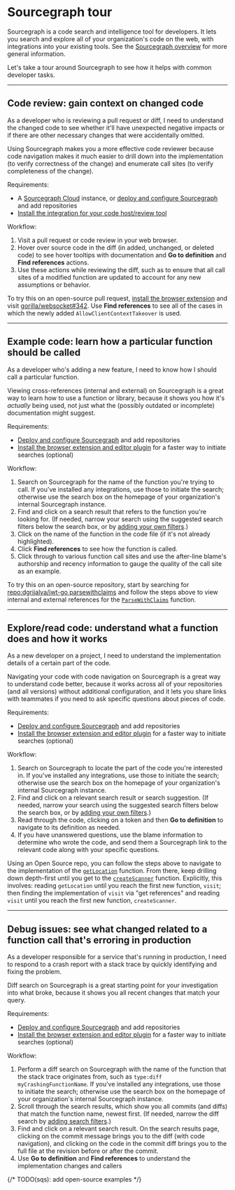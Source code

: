# Sourcegraph tour

Sourcegraph is a code search and intelligence tool for developers. It lets you search and explore all of your organization's code on the web, with integrations into your existing tools. See the [Sourcegraph overview](index.md) for more general information.

Let's take a tour around Sourcegraph to see how it helps with common developer tasks.

---

## Code review: gain context on changed code

As a developer who is reviewing a pull request or diff, I need to understand the changed code to see whether it'll have unexpected negative impacts or if there are other necessary changes that were accidentally omitted.

Using Sourcegraph makes you a more effective code reviewer because code navigation makes it much easier to drill down into the implementation (to verify correctness of the change) and enumerate call sites (to verify completeness of the change).

Requirements:

- A [Sourcegraph Cloud](../index.md) instance, or [deploy and configure Sourcegraph](../admin/deploy/index.md) and add repositories
- [Install the integration for your code host/review tool](../integration/index.md)

Workflow:

1.  Visit a pull request or code review in your web browser.
2.  Hover over source code in the diff (in added, unchanged, or deleted code) to see hover tooltips with documentation and **Go to definition** and **Find references** actions.
3.  Use these actions while reviewing the diff, such as to ensure that all call sites of a modified function are updated to account for any new assumptions or behavior.

To try this on an open-source pull request, [install the browser extension](../integration/browser_extension.md) and visit [gorilla/websocket#342](https://github.com/gorilla/websocket/pull/342/files). Use **Find references** to see all of the cases in which the newly added `AllowClientContextTakeover` is used.

---

## Example code: learn how a particular function should be called

As a developer who's adding a new feature, I need to know how I should call a particular function.

Viewing cross-references (internal and external) on Sourcegraph is a great way to learn how to use a function or library, because it shows you how it's _actually_ being used, not just what the (possibly outdated or incomplete) documentation might suggest.

Requirements:

- [Deploy and configure Sourcegraph](../admin/deploy/index.md) and add repositories
- [Install the browser extension and editor plugin](../integration/index.md) for a faster way to initiate searches (optional)

Workflow:

1.  Search on Sourcegraph for the name of the function you're trying to call. If you've installed any integrations, use those to initiate the search; otherwise use the search box on the homepage of your organization's internal Sourcegraph instance.
1.  Find and click on a search result that refers to the function you're looking for. (If needed, narrow your search using the suggested search filters below the search box, or by [adding your own filters](../code_search/reference/queries.md).)
1.  Click on the name of the function in the code file (if it's not already highlighted).
1.  Click **Find references** to see how the function is called.
1.  Click through to various function call sites and use the after-line blame's authorship and recency information to gauge the quality of the call site as an example.

To try this on an open-source repository, start by searching for [repo:dgrijalva/jwt-go parsewithclaims](https://sourcegraph.com/search?q=repo:dgrijalva/jwt-go+parsewithclaims) and follow the steps above to view internal and external references for the [`ParseWithClaims`](https://sourcegraph.com/github.com/dgrijalva/jwt-go/-/blob/token.go#L92:6$references) function.

---

## Explore/read code: understand what a function does and how it works

As a new developer on a project, I need to understand the implementation details of a certain part of the code.

Navigating your code with code navigation on Sourcegraph is a great way to understand code better, because it works across all of your repositories (and all versions) without additional configuration, and it lets you share links with teammates if you need to ask specific questions about pieces of code.

Requirements:

- [Deploy and configure Sourcegraph](../admin/deploy/index.md) and add repositories
- [Install the browser extension and editor plugin](../integration/index.md) for a faster way to initiate searches (optional)

Workflow:

1.  Search on Sourcegraph to locate the part of the code you're interested in. If you've installed any integrations, use those to initiate the search; otherwise use the search box on the homepage of your organization's internal Sourcegraph instance.
1.  Find and click on a relevant search result or search suggestion. (If needed, narrow your search using the suggested search filters below the search box, or by [adding your own filters](../code_search/reference/queries.md).)
1.  Read through the code, clicking on a token and then **Go to definition** to navigate to its definition as needed.
1.  If you have unanswered questions, use the blame information to determine who wrote the code, and send them a Sourcegraph link to the relevant code along with your specific questions.

Using an Open Source repo, you can follow the steps above to navigate to the implementation of the [`getLocation`](https://sourcegraph.com/github.com/Microsoft/node-jsonc-parser@e31983089c88114c7cc17f8c729feb493295c69d/-/blob/src/impl/parser.ts#L26:17) function. From there, keep drilling down depth-first until you get to the [`createScanner`](https://sourcegraph.com/github.com/Microsoft/node-jsonc-parser@e31983089c88114c7cc17f8c729feb493295c69d/-/blob/src/impl/scanner.ts#L13:17) function. Explicitly, this involves: reading `getLocation` until you reach the first new function, `visit`; then finding the implementation of `visit` via "get references" and reading `visit` until you reach the first new function, `createScanner`.

---

## Debug issues: see what changed related to a function call that's erroring in production

As a developer responsible for a service that's running in production, I need to respond to a crash report with a stack trace by quickly identifying and fixing the problem.

Diff search on Sourcegraph is a great starting point for your investigation into what broke, because it shows you all recent changes that match your query.

Requirements:

- [Deploy and configure Sourcegraph](../admin/deploy/index.md) and add repositories
- [Install the browser extension and editor plugin](../integration/index.md) for a faster way to initiate searches (optional)

Workflow:

1.  Perform a diff search on Sourcegraph with the name of the function that the stack trace originates from, such as `type:diff myCrashingFunctionName`. If you've installed any integrations, use those to initiate the search; otherwise use the search box on the homepage of your organization's internal Sourcegraph instance.
1.  Scroll through the search results, which show you all commits (and diffs) that match the function name, newest first. (If needed, narrow the diff search by [adding search filters](../code_search/reference/queries.md).)
1.  Find and click on a relevant search result. On the search results page, clicking on the commit message brings you to the diff (with code navigation), and clicking on the code in the commit diff brings you to the full file at the revision before or after the commit.
1.  Use **Go to definition** and **Find references** to understand the implementation changes and callers

{/* TODO(sqs): add open-source examples  */}
